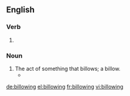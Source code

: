 ==English==

===Verb===
{{head|en|present participle}}

# {{present participle of|billow|lang=en|nocat=1}}

===Noun===
{{en-noun}}

# The act of something that billows; a billow.
#* {{quote-text|year=1839|author=Western Literary Institute and College of Professional Teachers|title=Transactions|volume=8|page=59|passage=The Bible is full of passages designed to meet and relieve those '''billowings''' and heavings of the soul, but without a devotional spirit such passages can never be appreciated or comprehended.}}

[[de:billowing]]
[[el:billowing]]
[[fr:billowing]]
[[vi:billowing]]